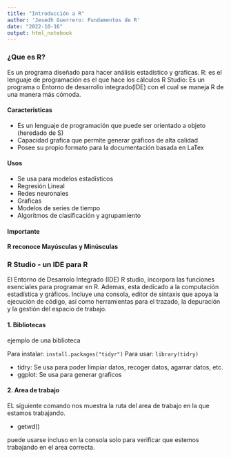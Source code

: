 ```yaml
---
title: "Introducción a R"
author: 'Jesedh Guerrero: Fundamentos de R'
date: "2022-10-16"
output: html_notebook
---
```


### ¿Que es R?
Es un programa diseñado para hacer análisis estadístico y graficas.
R: es el lenguaje de programación es el que hace los cálculos
R Studio: Es un programa o Entorno de desarrollo integrado(IDE) con el cual se maneja R de una manera más cómoda.

#### Caracteristicas
* Es un lenguaje de programación que puede ser orientado a objeto (heredado de S)
* Capacidad grafica que permite generar gráficos de alta calidad
* Posee su propio formato para la documentación basada en LaTex

#### Usos
* Se usa para modelos estadísticos
* Regresión Lineal
*	Redes neuronales
*	Graficas
*	Modelos de series de tiempo
*	Algoritmos de clasificación y agrupamiento

#### Importante
**R reconoce Mayúsculas y Minúsculas** 

### R Studio - un IDE para R

El Entorno de Desarrolo Integrado (IDE) R studio, incorpora las funciones
esenciales para programar en R.
Ademas, esta dedicado a la computación estadística y gráficos.
Incluye una consola, editor de sintaxis que apoya la ejecución de código,
así como herramientas para el trazado, la depuración y la gestión del espacio de trabajo.

#### **1. Bibliotecas**

ejemplo de una biblioteca

Para instalar: `install.packages("tidyr")`
Para usar: `library(tidry)`

* tidry: Se usa para poder limpiar datos, recoger datos, agarrar datos, etc.
* ggplot: Se usa para generar graficos

#### **2. Area de trabajo**

EL siguiente comando nos muestra la ruta del area de trabajo en la que estamos
trabajando.

* getwd()

puede usarse incluso en la consola solo para verificar que estemos trabajando
en el area correcta.